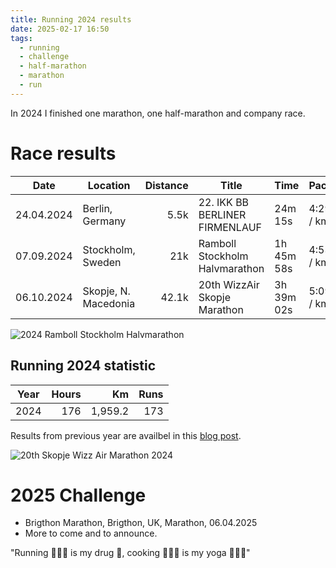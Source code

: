 ```yaml
---
title: Running 2024 results
date: 2025-02-17 16:50
tags:
  - running
  - challenge
  - half-marathon
  - marathon
  - run
---
```


In 2024 I finished one marathon, one half-marathon and company race.

# Race results


| Date       | Location            | Distance | Title                              | Time       | Pace      |
| ---------- | ------------------- | -------: | ---------------------------------- | ---------- | --------- |
| 24.04.2024 | Berlin, Germany     |      5.5k | 22. IKK BB BERLINER FIRMENLAUF | 24m 15s | 4:29 / km |
| 07.09.2024 | Stockholm, Sweden     |      21k | Ramboll Stockholm Halvmarathon | 1h 45m 58s | 4:53 / km |
| 06.10.2024 | Skopje, N. Macedonia |      42.1k | 20th WizzAir Skopje Marathon     | 3h 39m 02s | 5:09 / km |

![2024 Ramboll Stockholm Halvmarathon](https://dgtzuqphqg23d.cloudfront.net/Otds2bCII23P_58Mwa7w9yFP-2065cPgSr7fqIYVBR0-1536x2048.jpg "2024 Ramboll Stockholm Halvmarathon")

## Running 2024 statistic

| Year | Hours |      Km | Runs |
| ---- | ----: | ------: | ---: |
| 2024 |   176 | 1,959.2 |  173 |

Results from previous year are availbel in this [blog post](/blog/running-results-and-challenge-2023).

![20th Skopje Wizz Air Marathon 2024](https://dgtzuqphqg23d.cloudfront.net/Zgtx8kR2TzbiB1KmsyL_9zg6xelRGZQavltCMPRdFn8-1536x2048.jpg "20th Skopje Wizz Air Marathon 2024")


# 2025 Challenge

- Brigthon Marathon, Brigthon, UK, Marathon, 06.04.2025
- More to come and to announce. 

"Running 🏃🏻‍♂️ is my drug 💊, cooking 👨🏻‍🍳 is my yoga 🧘🏻‍♂️"